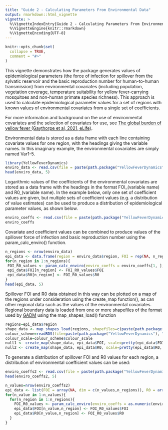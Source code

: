 ```yaml
---
title: "Guide 2 - Calculating Parameters From Environmental Data"
output: rmarkdown::html_vignette
vignette: >
  %\VignetteIndexEntry{Guide 2 - Calculating Parameters From Environmental Data}
  %\VignetteEngine{knitr::rmarkdown}
  %\VignetteEncoding{UTF-8}
---
```


```r
knitr::opts_chunk$set(
  collapse = TRUE,
  comment = "#>"
)
```

This vignette demonstrates how the package generates values of epidemiological parameters (the force of infection for spillover from the sylvatic reservoir and the basic reproduction number for human-to-human transmission) from environmental covariates (including population, vegetation coverage, temperature suitability for yellow fever-carrying mosquitoes and non-human primate species richness). This approach is used to calculate epidemiological parameter values for a set of regions with known values of environmental covariates from a single set of coefficients.

For more information and background on the use of environmental covariates and the selection of covariates for use, see [The global burden of yellow fever (Gaythorpe et al, 2021, eLife)](https://doi.org/10.7554/eLife.64670).

Environmental data is stored as a data frame with each line containing covariate values for one region, with the headings giving the variable names. In this imaginary example, the environmental covariates are simply named Var1-5.

```r
library(YellowFeverDynamics)
enviro_data <- read.csv(file = paste(path.package("YellowFeverDynamics"), "/exdata/enviro_data_example.csv", sep = ""), header = TRUE)
head(enviro_data, 5)
```

Logarithmic values of the coefficients of the environmental covariates are stored as a data frame with the headings in the format FOI_(variable name) and R0_(variable name). In the example below, only one set of coefficient values are given, but multiple sets of coefficient values (e.g. a distribution of value estimates) can be used to produce a distribution of epidemiological parameter values, as shown below.

```r
enviro_coeffs <- read.csv(file = paste(path.package("YellowFeverDynamics"), "/exdata/enviro_coeffs_example.csv", sep = ""), header = TRUE)
enviro_coeffs
```

Covariate and coefficient values can be combined to produce values of the spillover force of infection and basic reproduction number using the param_calc_enviro() function.

```r
n_regions <- nrow(enviro_data)
epi_data <- data.frame(region = enviro_data$region, FOI = rep(NA, n_regions), R0 = rep(NA, n_regions))
for(n_region in 1:n_regions){
 FOI_R0_values <- param_calc_enviro(enviro_coeffs = enviro_coeffs[1, ], enviro_covar_values = enviro_data[n_region, c(2:ncol(enviro_data))])
 epi_data$FOI[n_region] <- FOI_R0_values$FOI
 epi_data$R0[n_region] <- FOI_R0_values$R0
}
head(epi_data, 5)
```

Spillover FOI and R0 data obtained in this way can be plotted on a map of the regions under consideration using the create_map function(), as can other regional data such as the values of the environmental covariates. Regional boundary data is loaded from one or more shapefiles of the format used by [GADM](https://gadm.org/download_country_v3.html) using the map_shapes_load() function

```r
regions=epi_data$region
shape_data <- map_shapes_load(regions, shapefiles=c(paste(path.package("YellowFeverDynamics"), "/exdata/shapefile_example.shp", sep = "")), region_label_type="GID_1")
colour_scheme=readRDS(file=paste(path.package("YellowFeverDynamics"), "/exdata/colour_scheme_example.Rds", sep="/"))
colour_scale=colour_scheme$colour_scale
null1 <- create_map(shape_data, epi_data$FOI, scale=pretty(epi_data$FOI, 8), colour_scale, pixels_max=720, text_size=0.75, map_title="", legend_title="FOI", legend_position="topleft", legend_format="e", legend_dp=1, output_file=NULL)
null2 <- create_map(shape_data, epi_data$R0, scale=pretty(epi_data$R0, 8), colour_scale, pixels_max=720, text_size=0.75, map_title="", legend_title="R0", legend_position="topleft", legend_format="f", legend_dp=1, output_file=NULL)
```

To generate a distribution of spillover FOI and R0 values for each region, a distribution of environmental coefficient values can be used:

```r
enviro_coeffs2 <- read.csv(file = paste(path.package("YellowFeverDynamics"), "/exdata/enviro_coeffs_example_multi.csv", sep = ""), header = TRUE)
head(enviro_coeffs2, 5)
```

```r
n_values=nrow(enviro_coeffs2)
epi_data <- list(FOI = array(NA, dim = c(n_values,n_regions)), R0 = array(NA, dim = c(n_values,n_regions)))
for(n_value in 1:n_values){
  for(n_region in 1:n_regions){
    FOI_R0_values <- param_calc_enviro(enviro_coeffs = as.numeric(enviro_coeffs2[n_value, ]), enviro_covar_values = enviro_data[n_region, c(2:ncol(enviro_data))])
    epi_data$FOI[n_value,n_region] <- FOI_R0_values$FOI
    epi_data$R0[n_value,n_region] <- FOI_R0_values$R0
  }
}
```
